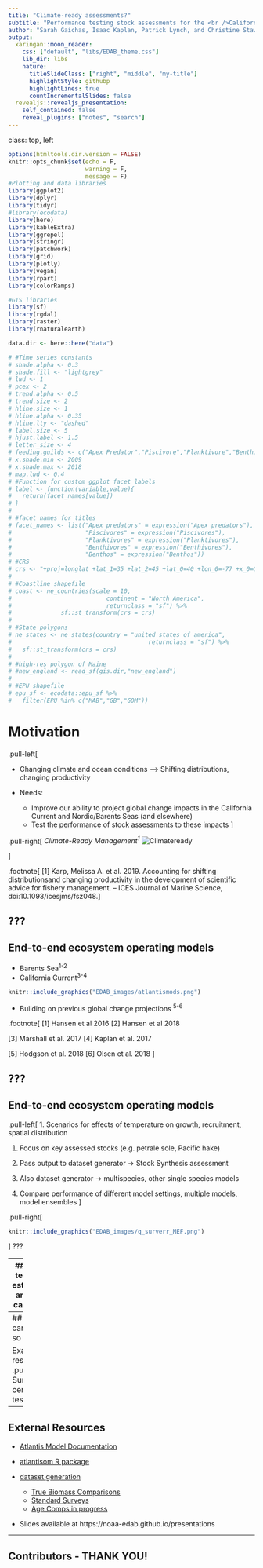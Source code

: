 ```yaml
---
title: "Climate-ready assessments?"
subtitle: "Performance testing stock assessments for the <br />California Current and Nordic and Barents Seas <br />under climate change"
author: "Sarah Gaichas, Isaac Kaplan, Patrick Lynch, and Christine Stawitz <br /> Northeast and Northwest Fisheries Science Centers, <br /> and Office of Science & Technology <br /> <br /> <br />Supported by REDUS project, IMR, and NOAA NMFS International Fellowship"
output:
  xaringan::moon_reader:
    css: ["default", "libs/EDAB_theme.css"]
    lib_dir: libs
    nature:
      titleSlideClass: ["right", "middle", "my-title"]
      highlightStyle: githubp
      highlightLines: true
      countIncrementalSlides: false
  revealjs::revealjs_presentation:
    self_contained: false
    reveal_plugins: ["notes", "search"]
---
```

class: top, left

```r

options(htmltools.dir.version = FALSE)
knitr::opts_chunk$set(echo = F,
                      warning = F,
                      message = F)
#Plotting and data libraries
library(ggplot2)
library(dplyr)
library(tidyr)
#library(ecodata)
library(here)
library(kableExtra)
library(ggrepel)
library(stringr)
library(patchwork)
library(grid)
library(plotly)
library(vegan)
library(rpart)
library(colorRamps)

#GIS libraries
library(sf)
library(rgdal)
library(raster)
library(rnaturalearth)

data.dir <- here::here("data")

# #Time series constants
# shade.alpha <- 0.3
# shade.fill <- "lightgrey"
# lwd <- 1
# pcex <- 2
# trend.alpha <- 0.5
# trend.size <- 2
# hline.size <- 1
# hline.alpha <- 0.35
# hline.lty <- "dashed"
# label.size <- 5
# hjust.label <- 1.5
# letter_size <- 4
# feeding.guilds <- c("Apex Predator","Piscivore","Planktivore","Benthivore","Benthos")
# x.shade.min <- 2009
# x.shade.max <- 2018
# map.lwd <- 0.4
# #Function for custom ggplot facet labels
# label <- function(variable,value){
#   return(facet_names[value])
# }
# 
# #facet names for titles
# facet_names <- list("Apex predators" = expression("Apex predators"),
#                     "Piscivores" = expression("Piscivores"),
#                     "Planktivores" = expression("Planktivores"),
#                     "Benthivores" = expression("Benthivores"),
#                     "Benthos" = expression("Benthos"))
# #CRS
# crs <- "+proj=longlat +lat_1=35 +lat_2=45 +lat_0=40 +lon_0=-77 +x_0=0 +y_0=0 +datum=NAD83 +no_defs +ellps=GRS80 +towgs84=0,0,0"
# 
# #Coastline shapefile
# coast <- ne_countries(scale = 10,
#                           continent = "North America",
#                           returnclass = "sf") %>%
#              sf::st_transform(crs = crs)
# 
# #State polygons
# ne_states <- ne_states(country = "united states of america",
#                                       returnclass = "sf") %>%
#   sf::st_transform(crs = crs)
# 
# #high-res polygon of Maine
# #new_england <- read_sf(gis.dir,"new_england")
# 
# #EPU shapefile
# epu_sf <- ecodata::epu_sf %>% 
#   filter(EPU %in% c("MAB","GB","GOM"))
```

# Motivation

.pull-left[

- Changing climate and ocean conditions --> Shifting distributions, changing productivity

- Needs:
  - Improve our ability to project global change impacts in the California Current and Nordic/Barents Seas (and elsewhere)
  - Test the performance of stock assessments to these impacts
]

.pull-right[
*Climate-Ready Management<sup>1</sup>*
![Climateready](EDAB_images/KarpetalFig1.png)


]

.footnote[
[1] Karp, Melissa A. et al. 2019. Accounting for shifting distributionsand changing productivity in the development of scientific advice for fishery management. – ICES Journal of Marine Science, doi:10.1093/icesjms/fsz048.
]

???
---
## End-to-end ecosystem operating models

* Barents Sea<sup>1-2</sup>
* California Current<sup>3-4</sup> 

```r
knitr::include_graphics("EDAB_images/atlantismods.png")
```

* Building on previous global change projections <sup>5-6</sup>

.footnote[
[1] Hansen et al 2016
[2] Hansen et al 2018

[3] Marshall et al. 2017
[4] Kaplan et al. 2017

[5] Hodgson et al. 2018
[6] Olsen et al. 2018
]

???
---

## End-to-end ecosystem operating models
.pull-left[
1. Scenarios for effects of temperature on growth, recruitment, spatial distribution

1. Focus on key assessed stocks (e.g. petrale sole, Pacific hake)

1. Pass output to dataset generator -> Stock Synthesis assessment 

1. Also dataset generator -> multispecies, other single species models

1. Compare performance of different model settings, multiple models, model ensembles 
]

.pull-right[
```r
knitr::include_graphics("EDAB_images/q_surverr_MEF.png")
```
]
???

---
## Could test both estimation and MSE capability

```r
knitr::include_graphics("EDAB_images/PoseidonDesign.png")
```

---
## What can we do so far?

Example results: 
.pull-left[
Survey census test NOBA 
```r
knitr::include_graphics("EDAB_images/NOBAcensus.png")
```
]
.pull-right[
Sandard survey test CCA
```r
knitr::include_graphics("EDAB_images/CCsurveyex.png")
```
]

---
## External Resources

* [Atlantis Model Documentation](https://github.com/Atlantis-Ecosystem-Model/Atlantis_example_and_instructions)

* [atlantisom R package](https://github.com/r4atlantis/atlantisom)

* [dataset generation](https://github.com/sgaichas/poseidon-dev)

  * [True Biomass Comparisons](https://sgaichas.github.io/poseidon-dev/TrueBioTest.html)
  * [Standard Surveys](https://sgaichas.github.io/poseidon-dev/StandardSurveyTest.html)
  * [Age Comps in progress](https://sgaichas.github.io/poseidon-dev/TrueLengthAgeCompTest.html)

* Slides available at https://noaa-edab.github.io/presentations

---
## Contributors - THANK YOU!


